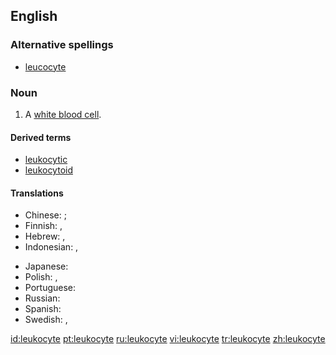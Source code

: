 ==English==

===Alternative spellings===
* [[leucocyte]]

===Noun===
{{en-noun}}

# {{context|cytology|immunology}} A [[white blood cell]].

====Derived terms====
*[[leukocytic]]
*[[leukocytoid]]

====Translations====
{{trans-top|a white blood cell}}
* Chinese:  {{t|zh|白血球|tr=bái xuè qiú}}; {{t|zh|白细胞|tr=bái xì bāo}}
* Finnish: {{t+|fi|valkosolu}}, {{t-|fi|leukosyytti}}
* Hebrew: {{t-|he|תא דם לבן|sc=Hebr}}, {{t-|he|לייקוציט|sc=Hebr}}
* Indonesian: {{t|id|leukosit}}, {{t|id|sel darah putih}}
{{trans-mid}}
* Japanese: {{t|ja|白血球|tr=[[はっけっきゅう]], hakkekkyū}}
* Polish: {{t|pl|leukocyt|m}}, {{t|pl|krwinka biała|f}}
* Portuguese: {{t+|pt|leucócito|m}}
* Russian: {{t|ru|лейкоцит}}
* Spanish: {{t+|es|leucocito|m}}
* Swedish: {{t|sv|leukocyt}}, {{t|sv|vit blodkropp}}
{{trans-bottom}}

[[id:leukocyte]]
[[pt:leukocyte]]
[[ru:leukocyte]]
[[vi:leukocyte]]
[[tr:leukocyte]]
[[zh:leukocyte]]
